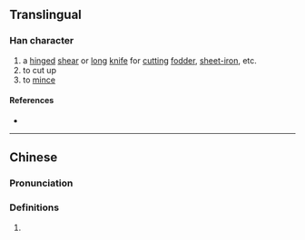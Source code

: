 {{character info}}
==Translingual==

===Han character===
{{Han char|rn=18|rad=刀|as=14|sn=16|four=|canj=HTLN|ids=⿰算刂}}

# a [[hinge]]d [[shear]] or [[long]] [[knife]] for [[cut]]ting [[fodder]], [[sheet-iron]], etc.
# to cut up
# to [[mince]]

====References====
* {{Han ref|kx=0145.040|hdz=10360.190|uh=350D|ud=13581}}

----

==Chinese==
{{zh-forms}}

===Pronunciation===
{{zh-pron
|m=chuā,zhá
|c=cap3,zaa3,zaai3
|mc=y
|cat=
}}

===Definitions===
{{zh-hanzi}}

# {{rfdef|zh}}